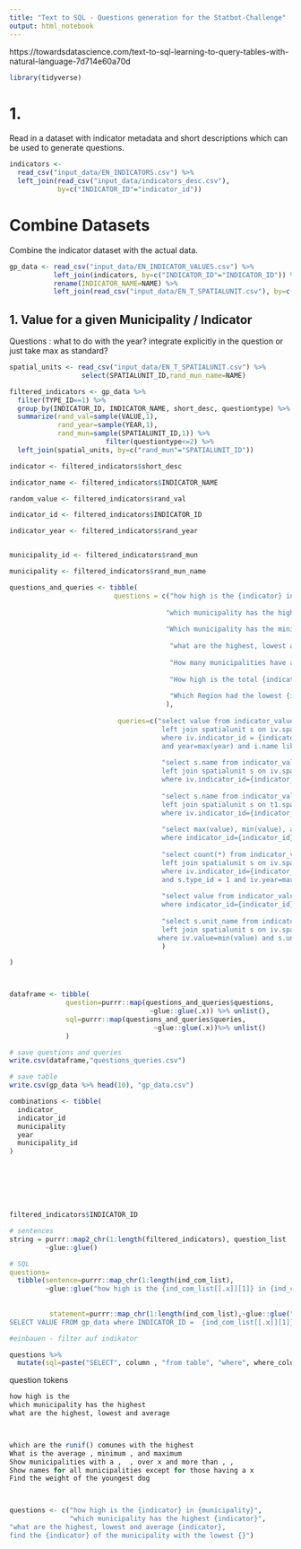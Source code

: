 ```yaml
---
title: "Text to SQL - Questions generation for the Statbot-Challenge"
output: html_notebook
---
```

https://towardsdatascience.com/text-to-sql-learning-to-query-tables-with-natural-language-7d714e60a70d

```r
library(tidyverse)
```


# 1. 

Read in a dataset with indicator metadata and short descriptions which can be used to generate questions.

```r
indicators <-
  read_csv("input_data/EN_INDICATORS.csv") %>%
  left_join(read_csv("input_data/indicators_desc.csv"),
            by=c("INDICATOR_ID"="indicator_id"))
```
# Combine Datasets

Combine the indicator dataset with the actual data.

```r
gp_data <- read_csv("input_data/EN_INDICATOR_VALUES.csv") %>% 
           left_join(indicators, by=c("INDICATOR_ID"="INDICATOR_ID")) %>% 
           rename(INDICATOR_NAME=NAME) %>% 
           left_join(read_csv("input_data/EN_T_SPATIALUNIT.csv"), by=c("SPATIALUNIT_ID"="SPATIALUNIT_ID")) %>%rename(UNIT_NAME=NAME) 
```

## 1. Value for a given Municipality / Indicator

Questions : what to do with the year? integrate explicitly in the question or just take max as standard?
```r

spatial_units <- read_csv("input_data/EN_T_SPATIALUNIT.csv") %>% 
                  select(SPATIALUNIT_ID,rand_mun_name=NAME)

filtered_indicators <- gp_data %>% 
  filter(TYPE_ID==1) %>% 
  group_by(INDICATOR_ID, INDICATOR_NAME, short_desc, questiontype) %>% 
  summarize(rand_val=sample(VALUE,1), 
            rand_year=sample(YEAR,1),
            rand_mun=sample(SPATIALUNIT_ID,1)) %>% 
                        filter(questiontype<=2) %>% 
  left_join(spatial_units, by=c("rand_mun"="SPATIALUNIT_ID"))

indicator <- filtered_indicators$short_desc

indicator_name <- filtered_indicators$INDICATOR_NAME

random_value <- filtered_indicators$rand_val

indicator_id <- filtered_indicators$INDICATOR_ID

indicator_year <- filtered_indicators$rand_year


municipality_id <- filtered_indicators$rand_mun

municipality <- filtered_indicators$rand_mun_name

questions_and_queries <- tibble(
                          questions = c("how high is the {indicator} in {municipality}?", 
                                        
                                       "which municipality has the highest {indicator}?",
                                       
                                       "Which municipality has the minimum {indicator}?",
                                       
                                        "what are the highest, lowest and average {indicator}?",
                                       
                                        "How many municipalities have a {indicator} higher than {random_value}?",
                                       
                                        "How high is the total {indicator} in the Canton Zurich?",
                                       
                                        "Which Region had the lowest {indicator} in the year {indicator_year}?"
                                       ),
                         
                           queries=c("select value from indicator_values2 iv
                                      left join spatialunit s on iv.spatialunit_id = s.spatialunit_id
                                      where iv.indicator_id = {indicator_id} and s.spatialunit_id={municipality_id} 
                                      and year=max(year) and i.name like '{indicator_name}' and s.unit_name like '{municipality}'", 
                                     
                                      "select s.name from indicator_values2 iv
                                      left join spatialunit s on iv.spatialunit_id = s.spatialunit_id
                                      where iv.indicator_id={indicator_id} and iv.value=max(value) and i.year=max(year)",
                                     
                                      "select s.name from indicator_values2 iv
                                      left join spatialunit s on t1.spatialunit_id = s.spatialunit_id
                                      where iv.indicator_id={indicator_id} and iv.value=min(value) and t1.year=max(year)",
                                     
                                      "select max(value), min(value), avg(value) from indicator_values2 
                                      where indicator_id={indicator_id} and year=max(year)",
                                     
                                      "select count(*) from indicator_values2 iv
                                      left join spatialunit s on iv.spatialunit_id = s.spatialunit_id
                                      where iv.indicator_id={indicator_id} and iv.VALUE> {random_value}
                                      and s.type_id = 1 and iv.year=max(year)",
                                     
                                      "select value from indicator_values2 
                                      where indicator_id={indicator_id} and unit_type=8 and year=max(year)",
                                     
                                      "select s.unit_name from indicator_values2 iv
                                      left join spatialunit s on iv.spatialunit_id = s.spatialunit_id
                                     where iv.value=min(value) and s.unit_type=4 and iv.indicator_id={indicator_id} and t1.year={indicator_year}"
                                      )

)



dataframe <- tibble(
              question=purrr::map(questions_and_queries$questions, 
                                   ~glue::glue(.x)) %>% unlist(),
              sql=purrr::map(questions_and_queries$queries, 
                                    ~glue::glue(.x))%>% unlist()
              )

# save questions and queries
write.csv(dataframe,"questions_queries.csv")

# save table
write.csv(gp_data %>% head(10), "gp_data.csv")

```

```r

combinations <- tibble(
  indicator_
  indicator_id
  municipality
  year
  municipality_id
)







filtered_indicators$INDICATOR_ID

# sentences
string = purrr::map2_chr(1:length(filtered_indicators), question_list
         ~glue::glue()

# SQL
questions=
  tibble(sentence=purrr::map_chr(1:length(ind_com_list),
         ~glue::glue("how high is the {ind_com_list[[.x]][1]} in {ind_com_list[[.x]][2]}")),
         
         
          statement=purrr::map_chr(1:length(ind_com_list),~glue::glue("
SELECT VALUE FROM gp_data where INDICATOR_ID =  {ind_com_list[[.x]][1]} and UNIT_NAME = {ind_com_list[[.x]][2]}")))

#einbauen - filter auf indikator

questions %>% 
  mutate(sql=paste("SELECT", column , "from table", "where", where_column, where_operators, where_value))

```


question tokens
```r
how high is the 
which municipality has the highest 
what are the highest, lowest and average 



which are the runif() comunes with the highest 
What is the average , minimum , and maximum 
Show municipalities with a ,  , over x and more than , , 
Show names for all municipalities except for those having a x 
Find the weight of the youngest dog



questions <- c("how high is the {indicator} in {municipality}", 
               "which municipality has the highest {indicator}",
"what are the highest, lowest and average {indicator},
find the {indicator} of the municipality with the lowest {}")

```



